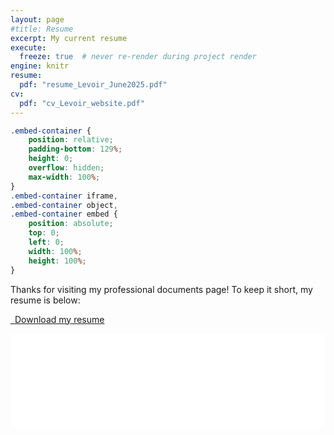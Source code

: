 ```yaml
---
layout: page
#title: Resume
excerpt: My current resume
execute:
  freeze: true  # never re-render during project render
engine: knitr 
resume:
  pdf: "resume_Levoir_June2025.pdf"
cv:
  pdf: "cv_Levoir_website.pdf"
---
```




```css
.embed-container {
    position: relative;
    padding-bottom: 129%;
    height: 0;
    overflow: hidden;
    max-width: 100%;
}
.embed-container iframe,
.embed-container object,
.embed-container embed {
    position: absolute;
    top: 0;
    left: 0;
    width: 100%;
    height: 100%;
}
```

Thanks for visiting my professional documents page! To keep it short, my resume is below:
```{=html}
<p class="text-center">
  <a class="btn btn-primary btn-lg cv-download" href="`r rmarkdown::metadata$resume$pdf`" target="_blank">
    <i class="fa-solid fa-file-arrow-down"></i>&ensp;Download my resume
  </a>
</p>
<div class="embed-container">
  <iframe src="`r rmarkdown::metadata$resume$pdf`#toolbar=0" style="border: 0.5px;width: 100%;"></iframe>
</div>
```




```{=html}
<!-- If you really want all of the details including upcoming talks and my publications, here is my academic CV: -->
<!-- <p class="text-center"> -->
<!--   <a class="btn btn-primary btn-lg cv-download" href="`r rmarkdown::metadata$cv$pdf`" target="_blank"> -->
<!--     <i class="fa-solid fa-file-arrow-down"></i>&ensp;Get academic CV -->
<!--   </a> -->
<!-- </p> -->
<!-- <div class="embed-container"> -->
<!--   <iframe src="`r rmarkdown::metadata$cv$pdf`#toolbar=0" style="border: 0.5px;width: 100%;"></iframe> -->
<!-- </div> -->
```



```{=html}
<!-- <div  style="margin: 30px; text-align: center;"> -->
<!-- <a class="btn btn-primary" href="https://www.marvinschmitt.com/blog/website-tutorial-quarto/" role="button" target="_blank" style="padding: 15px 30px;">View the tutorial for this template (+ download link)</a> -->
<!-- </div> -->
```
